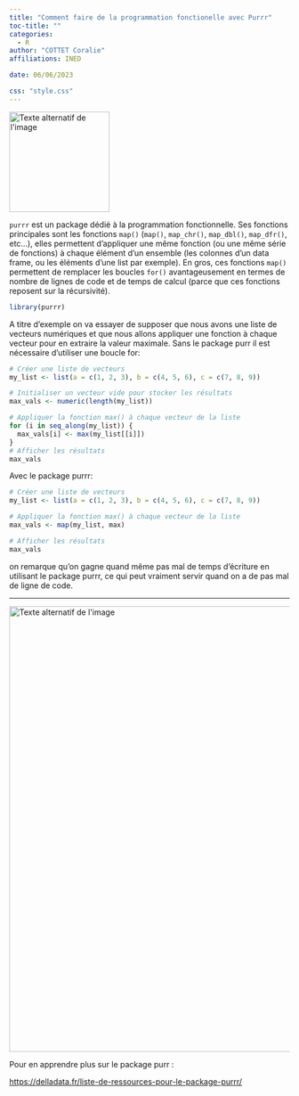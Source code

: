 ```yaml
---
title: "Comment faire de la programmation fonctionelle avec Purrr"
toc-title: ""
categories:
  - R
author: "COTTET Coralie"
affiliations: INED

date: 06/06/2023

css: "style.css"
---
```


<img src="purrr_logo.png" alt="Texte alternatif de l'image" title="Titre de l'image" width=180 lenght=180/>



`purrr` est un package dédié à la programmation fonctionnelle. Ses fonctions principales sont les fonctions `map()` (`map()`, `map_chr()`, `map_dbl()`, `map_dfr()`, etc…), elles permettent d’appliquer une même fonction (ou une même
série de fonctions) à chaque élément d’un ensemble (les colonnes d’un data frame, ou les éléments d’une list par exemple). En gros, ces fonctions `map()` permettent de remplacer les boucles `for()` avantageusement en termes de nombre de lignes de code et de temps de calcul (parce que ces fonctions reposent sur la récursivité).

```r

library(purrr) 

```

A titre d'exemple on va essayer de supposer que nous avons une liste de vecteurs numériques et que nous allons appliquer une fonction à chaque vecteur pour en extraire la valeur maximale.
Sans le package purr il est nécessaire d'utiliser une boucle for:

```r
# Créer une liste de vecteurs
my_list <- list(a = c(1, 2, 3), b = c(4, 5, 6), c = c(7, 8, 9))

# Initialiser un vecteur vide pour stocker les résultats
max_vals <- numeric(length(my_list))

# Appliquer la fonction max() à chaque vecteur de la liste
for (i in seq_along(my_list)) {
  max_vals[i] <- max(my_list[[i]])
}
# Afficher les résultats
max_vals
```
Avec le package purrr: 
```r
# Créer une liste de vecteurs
my_list <- list(a = c(1, 2, 3), b = c(4, 5, 6), c = c(7, 8, 9))

# Appliquer la fonction max() à chaque vecteur de la liste
max_vals <- map(my_list, max)

# Afficher les résultats
max_vals
```
on remarque qu'on gagne quand même pas mal de temps d'écriture en utilisant le package purrr, ce qui peut vraiment servir quand on a de pas mal de ligne de code. 


---

<img src="purrr_cheatsheet.jpg" alt="Texte alternatif de l'image" title="Titre de l'image" width=800 lenght=800/>

Pour en apprendre plus sur le package purr : 

<https://delladata.fr/liste-de-ressources-pour-le-package-purrr/>
